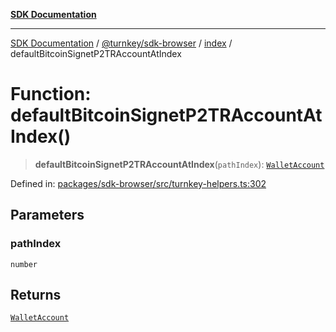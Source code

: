[**SDK Documentation**](../../../../README.mdx)

***

[SDK Documentation](../../../../packages.mdx) / [@turnkey/sdk-browser](../../README.mdx) / [index](../README.mdx) / defaultBitcoinSignetP2TRAccountAtIndex

# Function: defaultBitcoinSignetP2TRAccountAtIndex()

> **defaultBitcoinSignetP2TRAccountAtIndex**(`pathIndex`): [`WalletAccount`](../interfaces/WalletAccount.mdx)

Defined in: [packages/sdk-browser/src/turnkey-helpers.ts:302](https://github.com/tkhq/sdk/blob/fd49bfe86475c8603b3eb385aa101efa36fa32fc/packages/sdk-browser/src/turnkey-helpers.ts#L302)

## Parameters

### pathIndex

`number`

## Returns

[`WalletAccount`](../interfaces/WalletAccount.mdx)
